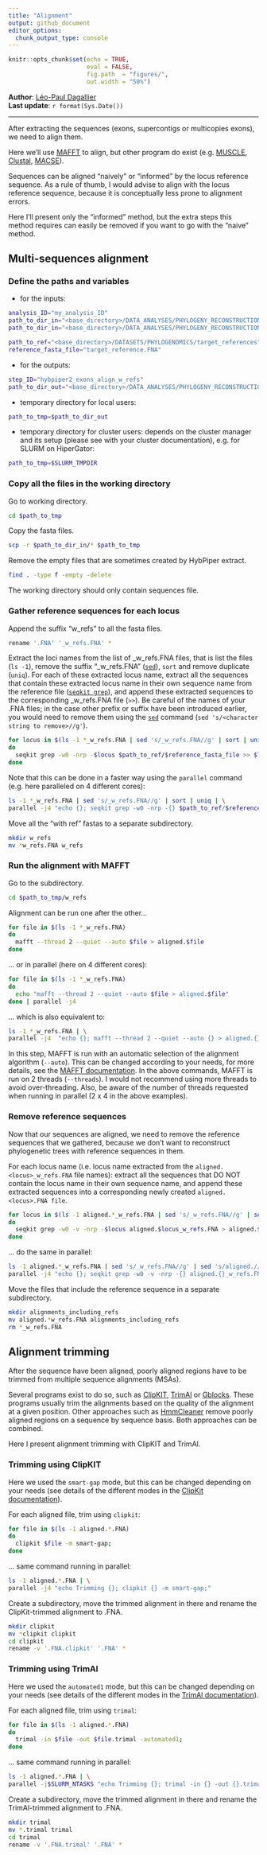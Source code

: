 ```yaml
---
title: "Alignment"
output: github_document
editor_options: 
  chunk_output_type: console
---
```


```r
knitr::opts_chunk$set(echo = TRUE,
                      eval = FALSE,
                      fig.path  = "figures/",
                      out.width = "50%")
```

**Author**: [Léo-Paul Dagallier](https://github.com/LPDagallier)    
**Last update**: `r format(Sys.Date())`

***
After extracting the sequences (exons, supercontigs or multicopies exons), we need to align them.

Here we'll use [MAFFT](https://mafft.cbrc.jp/alignment/software/algorithms/algorithms.html) to align, but other program do exist (e.g. [MUSCLE](https://drive5.com/muscle5/manual/commands.html), [Clustal](http://www.clustal.org/), [MACSE](https://www.agap-ge2pop.org/macse/?menu=releases)).

Sequences can be aligned "naively" or "informed" by the locus reference sequence. As a rule of thumb, I would advise to align with the locus reference sequence, because it is conceptually less prone to alignment errors.

Here I'll present only the "informed" method, but the extra steps this method requires can easily be removed if you want to go with the "naive" method.

## Multi-sequences alignment
### Define the paths and variables

- for the inputs:
```bash
analysis_ID="my_analysis_ID"
path_to_dir_in="<base_directory>/DATA_ANALYSES/PHYLOGENY_RECONSTRUCTION/DATA";
path_to_dir_in="<base_directory>/DATA_ANALYSES/PHYLOGENY_RECONSTRUCTION/JOBS_OUTPUTS/"$analysis_ID"_hybpiper2_extract/retrieved_exons/formatted_fastas";

path_to_ref="<base_directory>/DATASETS/PHYLOGENOMICS/target_references"
reference_fasta_file="target_reference.FNA"
```

- for the outputs:
```bash
step_ID="hybpiper2_exons_align_w_refs"
path_to_dir_out="<base_directory>/DATA_ANALYSES/PHYLOGENY_RECONSTRUCTION/JOBS_OUTPUTS/$analysis_ID"_"$step_ID"/";
```

-   temporary directory for local users:

```bash
path_to_tmp=$path_to_dir_out
```

-   temporary directory for cluster users: depends on the cluster manager and its setup (please see with your cluster documentation), e.g. for SLURM on HiperGator:

```bash
path_to_tmp=$SLURM_TMPDIR
```

### Copy all the files in the working directory

Go to working directory.

```bash
cd $path_to_tmp
```

Copy the fasta files.
```bash
scp -r $path_to_dir_in/* $path_to_tmp
```

Remove the empty files that are sometimes created by HybPiper extract.
```bash
find . -type f -empty -delete
```

The working directory should only contain sequences file.

### Gather reference sequences for each locus

Append the suffix "w_refs" to all the fasta files.
```bash
rename '.FNA' '_w_refs.FNA' *
```

Extract the loci names from the list of _w_refs.FNA files, that is list the files (`ls -1`), remove the suffix "_w_refs.FNA" ([`sed`](https://www.gnu.org/software/sed/manual/sed.html)), `sort` and remove duplicate (`uniq`). For each of these extracted locus name, extract all the sequences that contain these extracted locus name in their own sequence name from the reference file ([`seqkit grep`](https://bioinf.shenwei.me/seqkit/usage/#grep)), and append these extracted sequences to the corresponding _w_refs.FNA file (`>>`). Be careful of the names of your .FNA files; in the case other prefix or suffix have been introduced earlier, you would need to remove them using the [`sed`](https://www.gnu.org/software/sed/manual/sed.html) command (`sed 's/<character string to remove>//g'`).
```bash
for locus in $(ls -1 *_w_refs.FNA | sed 's/_w_refs.FNA//g' | sort | uniq)
do
  seqkit grep -w0 -nrp -$locus $path_to_ref/$reference_fasta_file >> $locus"_w_refs.FNA";
done
```

Note that this can be done in a faster way using the `parallel` command (e.g. here paralleled on 4 different cores):
```bash
ls -1 *_w_refs.FNA | sed 's/_w_refs.FNA//g' | sort | uniq | \
parallel -j4 "echo {}; seqkit grep -w0 -nrp -{} $path_to_ref/$reference_fasta_file >> {}_w_refs.FNA;"
```

Move all the "with ref" fastas to a separate subdirectory.
```bash
mkdir w_refs
mv *w_refs.FNA w_refs
```

### Run the alignment with MAFFT

Go to the subdirectory.
```bash
cd $path_to_tmp/w_refs
```

Alignment can be run one after the other...
```bash
for file in $(ls -1 *_w_refs.FNA)
do
  mafft --thread 2 --quiet --auto $file > aligned.$file
done
```

... or in parallel (here on 4 different cores):
```bash
for file in $(ls -1 *_w_refs.FNA)
do
  echo "mafft --thread 2 --quiet --auto $file > aligned.$file"
done | parallel -j4
```

... which is also equivalent to:
```bash
ls -1 *_w_refs.FNA | \
parallel -j4  "echo {}; mafft --thread 2 --quiet --auto {} > aligned.{}"
```

In this step, MAFFT is run with an automatic selection of the alignment algorithm (`--auto`). This can be changed according to your needs, for more details, see the [MAFFT documentation](https://mafft.cbrc.jp/alignment/software/algorithms/algorithms.html). In the above commands, MAFFT is run on 2 threads (`--threads`). I would not recommend using more threads to avoid over-threading. Also, be aware of the number of threads requested when running in parallel (2 x 4 in the above examples).

### Remove reference sequences
Now that our sequences are aligned, we need to remove the reference sequences that we gathered, because we don't want to reconstruct phylogenetic trees with reference sequences in them.

For each locus name (i.e. locus name extracted from the `aligned.<locus>_w_refs.FNA` file names): extract all the sequences that DO NOT contain the locus name in their own sequence name, and append these extracted sequences into a corresponding newly created `aligned.<locus>.FNA file`.
```bash
for locus in $(ls -1 aligned.*_w_refs.FNA | sed 's/_w_refs.FNA//g' | sed 's/aligned.//g')
do
  seqkit grep -w0 -v -nrp -$locus aligned.$locus_w_refs.FNA > aligned.$locus.FNA
done
```

... do the same in parallel:
```bash
ls -1 aligned.*_w_refs.FNA | sed 's/_w_refs.FNA//g' | sed 's/aligned.//g' | \
parallel -j4 "echo {}; seqkit grep -w0 -v -nrp -{} aligned.{}_w_refs.FNA > aligned.{}.FNA"
```

Move the files that include the reference sequence in a separate subdirectory.
```bash
mkdir alignments_including_refs
mv aligned.*w_refs.FNA alignments_including_refs
rm *_w_refs.FNA

```

## Alignment trimming
After the sequence have been aligned, poorly aligned regions have to be trimmed from multiple sequence alignments (MSAs).

Several programs exist to do so, such as [ClipKIT](https://jlsteenwyk.com/ClipKIT/index.html), [TrimAl](http://trimal.cgenomics.org/trimal) or [Gblocks](https://home.cc.umanitoba.ca/~psgendb/doc/Castresana/Gblocks_documentation.html). These programs usually trim the alignments based on the quality of the alignment at a given position. Other approaches such as [HmmCleaner](https://bioinformaticshome.com/tools/msa/descriptions/HmmCleaner.html) remove poorly aligned regions on a sequence by sequence basis. Both approaches can be combined.

Here I present alignment trimming with ClipKIT and TrimAl.

### Trimming using ClipKIT
Here we used the `smart-gap` mode, but this can be changed depending on your needs (see details of the different modes in the [ClipKit documentation](https://jlsteenwyk.com/ClipKIT/advanced/index.html)).

For each aligned file, trim using `clipkit`:
```bash
for file in $(ls -1 aligned.*.FNA)
do
  clipkit $file -m smart-gap;
done
```

... same command running in parallel:
```bash
ls -1 aligned.*.FNA | \
parallel -j4 "echo Trimming {}; clipkit {} -m smart-gap;"
```

Create a subdirectory, move the trimmed alignment in there and rename the ClipKit-trimmed alignment to .FNA.
```bash
mkdir clipkit
mv *clipkit clipkit
cd clipkit
rename -v '.FNA.clipkit' '.FNA' *
```

### Trimming using TrimAl
Here we used the `automated1` mode, but this can be changed depending on your needs (see details of the different modes in the [TrimAl documentation](http://trimal.cgenomics.org/getting_started_with_trimal_v1.2)).

For each aligned file, trim using `trimal`:
```bash
for file in $(ls -1 aligned.*.FNA)
do
  trimal -in $file -out $file.trimal -automated1;
done
```

... same command running in parallel:
```bash
ls -1 aligned.*.FNA | \
parallel -j$SLURM_NTASKS "echo Trimming {}; trimal -in {} -out {}.trimal -automated1;"
```

Create a subdirectory, move the trimmed alignment in there and rename the TrimAl-trimmed alignment to .FNA.
```bash
mkdir trimal
mv *.trimal trimal
cd trimal
rename -v '.FNA.trimal' '.FNA' *
```
